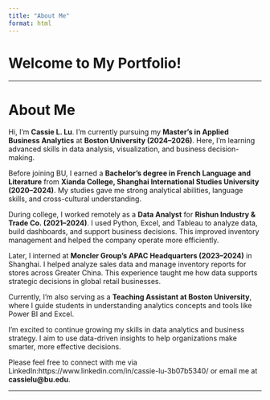 ```yaml
---
title: "About Me"
format: html
---
```


# Welcome to My Portfolio!

---

# **About Me**

Hi, I’m **Cassie L. Lu**. I'm currently pursuing my **Master’s in Applied Business Analytics** at **Boston University (2024–2026)**. Here, I'm learning advanced skills in data analysis, visualization, and business decision-making.


Before joining BU, I earned a **Bachelor’s degree in French Language and Literature** from **Xianda College, Shanghai International Studies University (2020–2024)**. My studies gave me strong analytical abilities, language skills, and cross-cultural understanding.


During college, I worked remotely as a **Data Analyst** for **Rishun Industry & Trade Co. (2021–2024)**. I used Python, Excel, and Tableau to analyze data, build dashboards, and support business decisions. This improved inventory management and helped the company operate more efficiently.


Later, I interned at **Moncler Group’s APAC Headquarters (2023–2024)** in Shanghai. I helped analyze sales data and manage inventory reports for stores across Greater China. This experience taught me how data supports strategic decisions in global retail businesses.


Currently, I’m also serving as a **Teaching Assistant at Boston University**, where I guide students in understanding analytics concepts and tools like Power BI and Excel.


I'm excited to continue growing my skills in data analytics and business strategy. I aim to use data-driven insights to help organizations make smarter, more effective decisions.


Please feel free to connect with me via LinkedIn:https://www.linkedin.com/in/cassie-lu-3b07b5340/ or email me at **cassielu@bu.edu**.

---


